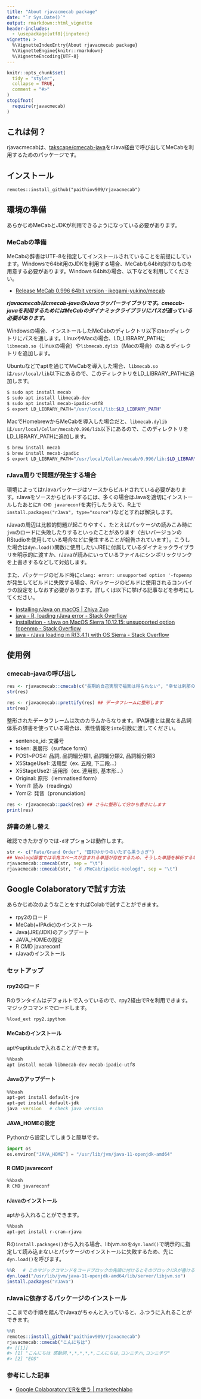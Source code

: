 ```yaml
---
title: "About rjavacmecab package"
date: "`r Sys.Date()`"
output: rmarkdown::html_vignette
header-includes:
  - \usepackage[utf8]{inputenc}
vignette: >
  %\VignetteIndexEntry{About rjavacmecab package}
  %\VignetteEngine{knitr::rmarkdown}
  %\VignetteEncoding{UTF-8}
---
```


```r
knitr::opts_chunk$set(
  tidy = "styler",
  collapse = TRUE,
  comment = "#>"
)
stopifnot(
  require(rjavacmecab)
)
```

## これは何？

rjavacmecabは、[takscape/cmecab-java](https://github.com/takscape/cmecab-java)をrJava経由で呼び出してMeCabを利用するためのパッケージです。

## インストール

`remotes::install_github("paithiov909/rjavacmecab")`

## 環境の準備

あらかじめMeCabとJDKが利用できるようになっている必要があります。

### MeCabの準備

MeCabの辞書はUTF-8を指定してインストールされていることを前提にしています。Windowsで64bit用のJDKを利用する場合、MeCabも64bit向けのものを用意する必要があります。Windows 64bitの場合、以下などを利用してください。

- [Release MeCab 0.996 64bit version · ikegami-yukino/mecab](https://github.com/ikegami-yukino/mecab/releases/tag/v0.996.2)

***rjavacmecabはcmecab-javaのrJavaラッパーライブラリです。cmecab-javaを利用するためにはMeCabのダイナミックライブラリにパスが通っている必要があります。***

Windowsの場合、インストールしたMeCabのディレクトリ以下の`bin`ディレクトリにパスを通します。LinuxやMacの場合、LD_LIBRARY_PATHに`libmecab.so`（Linuxの場合）や`libmecab.dylib`（Macの場合）のあるディレクトリを追加します。

Ubuntuなどでaptを通じてMeCabを導入した場合、`libmecab.so`は`/usr/local/lib`以下にあるので、このディレクトリをLD_LIBRARY_PATHに追加します。

``` bash
$ sudo apt install mecab
$ sudo apt install libmecab-dev
$ sudo apt install mecab-ipadic-utf8
$ export LD_LIBRARY_PATH="/usr/local/lib:$LD_LIBRARY_PATH"
```

MacでHomebrewからMeCabを導入した場合だと、`libmecab.dylib`は`/usr/local/Cellar/mecab/0.996/lib`以下にあるので、このディレクトリをLD_LIBRARY_PATHに追加します。

``` bash
$ brew install mecab
$ brew install mecab-ipadic
$ export LD_LIBRARY_PATH="/usr/local/Cellar/mecab/0.996/lib:$LD_LIBRARY_PATH"
```

### rJava周りで問題が発生する場合

環境によってはrJavaパッケージはソースからビルドされている必要があります。rJavaをソースからビルドするには、多くの場合はJavaを適切にインストールしたあとに`R CMD javareconf`を実行したうえで、R上で`install.packages("rJava", type="source")`などとすれば解決します。

rJavaの周辺は比較的問題が起こりやすく、たとえばパッケージの読みこみ時に`jvm`のロードに失敗したりするといったことがあります（古いバージョンのRStudioを使用している場合などに発生することが報告されています）。こうした場合は`dyn.load()`関数に使用したいJREに付属しているダイナミックライブラリを明示的に渡すか、rJavaが読みにいっているファイルにシンボリックリンクを上書きするなどして対処します。

また、パッケージのビルド時に`clang: error: unsupported option '-fopenmp`が発生してビルドに失敗する場合、Rパッケージのビルドに使用されるコンパイラの設定をしなおす必要があります。詳しくは以下に挙げる記事などを参考にしてください。

- [Installing rJava on macOS | Zhiya Zuo](https://zhiyzuo.github.io/installation-rJava/)
- [java - R, loading rJava error - Stack Overflow](https://stackoverflow.com/questions/44157869/r-loading-rjava-error)
- [installation - rJava on MacOS Sierra 10.12.15: unsupported option fopenmp - Stack Overflow](https://stackoverflow.com/questions/44383668/rjava-on-macos-sierra-10-12-15-unsupported-option-fopenmp)
- [java - rJava loading in R(3.4.1) with OS Sierra - Stack Overflow](https://stackoverflow.com/questions/45051275/rjava-loading-in-r3-4-1-with-os-sierra)

## 使用例

### cmecab-javaの呼び出し

```r
res <- rjavacmecab::cmecab(c("長期的自己実現で福楽は得られない", "幸せは刹那の中にあり"))
str(res)
```

```r
res <- rjavacmecab::prettify(res) ## データフレームに整形します
str(res)
```

整形されたデータフレームは次のカラムからなります。IPA辞書とは異なる品詞体系の辞書を使っている場合は、素性情報を`into`引数に渡してください。

- sentence_id: 文番号
- token: 表層形（surface form）
- POS1~POS4: 品詞, 品詞細分類1, 品詞細分類2, 品詞細分類3
- X5StageUse1: 活用型（ex. 五段, 下二段...）
- X5StageUse2: 活用形（ex. 連用形, 基本形...）
- Original: 原形（lemmatised form）
- Yomi1: 読み（readings）
- Yomi2: 発音（pronunciation）

```r
res <- rjavacmecab::pack(res) ## さらに整形して分かち書きにします
print(res)
```

### 辞書の差し替え

確認できたかぎりでは`-d`オプションは動作します。

```r
str <- c("Fate/Grand Order", "田村ゆかりのいたずら黒うさぎ")
## Neologd辞書では半角スペースが含まれる単語が存在するため、そうした単語を解析する場合には`sep`にセパレータを指定するとよい
rjavacmecab::cmecab(str, sep = "\t")
rjavacmecab::cmecab(str, "-d /MeCab/ipadic-neologd", sep = "\t")
```

## Google Colaboratoryで試す方法

あらかじめ次のようなことをすればColabで試すことができます。

- rpy2のロード
- MeCab(+IPAdic)のインストール
- Java(JRE/JDK)のアップデート
- JAVA_HOMEの設定
- R CMD javareconf
- rJavaのインストール

### セットアップ

#### rpy2のロード

Rのランタイムはデフォルトで入っているので、rpy2経由でRを利用できます。マジックコマンドでロードします。

``` ipynb
%load_ext rpy2.ipython
```

#### MeCabのインストール

aptやaptitudeで入れることができます。

``` bash
%%bash
apt install mecab libmecab-dev mecab-ipadic-utf8
```

#### Javaのアップデート

``` bash
%%bash
apt-get install default-jre
apt-get install default-jdk
java -version   # check java version
```

#### JAVA_HOMEの設定

Pythonから設定してしまうと簡単です。

``` py
import os
os.environ["JAVA_HOME"] = "/usr/lib/jvm/java-11-openjdk-amd64"
```

#### R CMD javareconf

``` bash
%%bash
R CMD javareconf
```

#### rJavaのインストール

aptから入れることができます。

``` bash
%%bash
apt-get install r-cran-rjava
```

Rの`install.packages()`から入れる場合、libjvm.soを`dyn.load()`で明示的に指定して読み込まないとパッケージのインストールに失敗するため、先に`dyn.load()`を呼びます。

``` r
%%R   # このマジックコマンドをコードブロックの先頭に付けるとそのブロックにRが書ける
dyn.load("/usr/lib/jvm/java-11-openjdk-amd64/lib/server/libjvm.so")
install.packages("rJava")
```

### rJavaに依存するパッケージのインストール

ここまでの手順を踏んでrJavaがちゃんと入っていると、ふつうに入れることができます。

``` r
%%R
remotes::install_github("paithiov909/rjavacmecab")
rjavacmecab::cmecab("こんにちは")
#> [[1]]
#> [1] "こんにちは 感動詞,*,*,*,*,*,こんにちは,コンニチハ,コンニチワ"
#> [2] "EOS"
```

### 参考にした記事

- [Google ColaboratoryでRを使う | marketechlabo](https://www.marketechlabo.com/google-colaboratory-with-r/)
